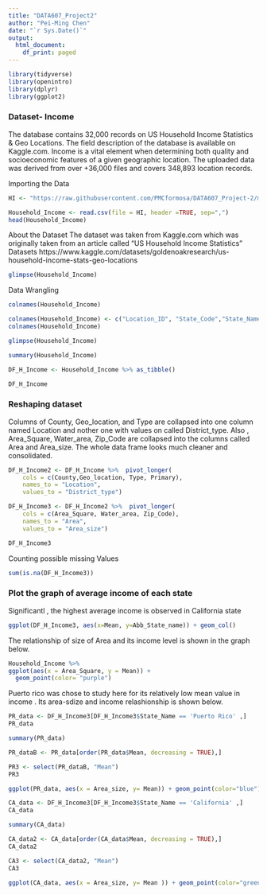 ```yaml
---
title: "DATA607_Project2"
author: "Pei-Ming Chen"
date: "`r Sys.Date()`"
output:
  html_document:
    df_print: paged
---
```


```r
library(tidyverse)
library(openintro)
library(dplyr)
library(ggplot2)
```

### Dataset- Income 

The database contains 32,000 records on US Household Income Statistics & Geo Locations. The field description of the database is available on Kaggle.com. Income is a vital element when determining both quality and socioeconomic features of a given geographic location. The uploaded data was derived from over +36,000 files and covers 348,893 location records.

Importing the Data

```r
HI <- "https://raw.githubusercontent.com/PMCformosa/DATA607_Project-2/main/kaggle_income.csv"

Household_Income <- read.csv(file = HI, header =TRUE, sep=",")
head(Household_Income)
```


About the Dataset
The dataset was taken from Kaggle.com which was originally taken from an article called "US Household Income Statistics" Datasets
https://www.kaggle.com/datasets/goldenoakresearch/us-household-income-stats-geo-locations

```r
glimpse(Household_Income)

```

Data Wrangling
```r
colnames(Household_Income)
```

```r
colnames(Household_Income) <- c("Location_ID", "State_Code","State_Name","Abb_State_name","County", "City ", "Geo_location","Type","Primary","Zip_Code", "Area_Code","Area_Square","Water_area","Mean_H_Income","Sd_H_Income","Mean", "Median", "Stdev" , "sum_w" )
colnames(Household_Income) 

```

```r
glimpse(Household_Income)
```

```r
summary(Household_Income)

DF_H_Income <- Household_Income %>% as_tibble()

DF_H_Income

```

### Reshaping dataset

 Columns of County, Geo_location, and Type are collapsed into one column named Location and nother one with values on called District_type. Also , Area_Square, Water_area, Zip_Code are collapsed into the columns called Area and Area_size. The whole data frame looks much cleaner and consolidated.  

```r
DF_H_Income2 <- DF_H_Income %>%  pivot_longer(
    cols = c(County,Geo_location, Type, Primary), 
    names_to = "Location", 
    values_to = "District_type")

```


```r
DF_H_Income3 <- DF_H_Income2 %>%  pivot_longer(
    cols = c(Area_Square, Water_area, Zip_Code), 
    names_to = "Area", 
    values_to = "Area_size")

DF_H_Income3 
```

Counting possible missing Values 
```r
sum(is.na(DF_H_Income3)) 
```

### Plot the graph of average income of each state

Significantl , the highest average income is observed in California state 
```r
ggplot(DF_H_Income3, aes(x=Mean, y=Abb_State_name)) + geom_col()
```
The relationship of size of Area and its income level is shown in the graph below. 
```r
Household_Income %>% 
ggplot(aes(x = Area_Square, y = Mean)) +
  geom_point(color= "purple")
```

Puerto rico was chose to study here for its relatively low mean value in income . Its area-sdize and income relashionship is shown below. 
```r
PR_data <- DF_H_Income3[DF_H_Income3$State_Name == 'Puerto Rico' ,]
PR_data

summary(PR_data)

PR_dataB <- PR_data[order(PR_data$Mean, decreasing = TRUE),]

PR3 <- select(PR_dataB, "Mean")
PR3

ggplot(PR_data, aes(x = Area_size, y= Mean)) + geom_point(color="blue")

```


```r
CA_data <- DF_H_Income3[DF_H_Income3$State_Name == 'California' ,]
CA_data 

summary(CA_data)

CA_data2 <- CA_data[order(CA_data$Mean, decreasing = TRUE),]
CA_data2

CA3 <- select(CA_data2, "Mean")
CA3

ggplot(CA_data, aes(x = Area_size, y= Mean )) + geom_point(color="green")
```

